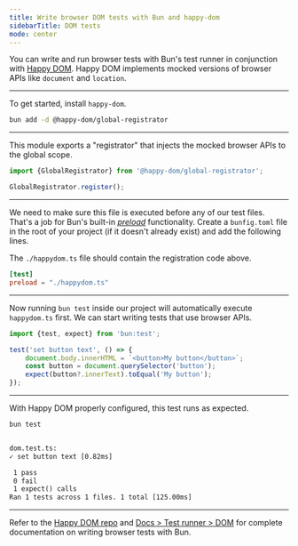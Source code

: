 ```yaml
---
title: Write browser DOM tests with Bun and happy-dom
sidebarTitle: DOM tests
mode: center
---
```


You can write and run browser tests with Bun's test runner in conjunction with [Happy DOM](https://github.com/capricorn86/happy-dom). Happy DOM implements mocked versions of browser APIs like `document` and `location`.

---

To get started, install `happy-dom`.

```sh terminal icon="terminal"
bun add -d @happy-dom/global-registrator
```

---

This module exports a "registrator" that injects the mocked browser APIs to the global scope.

```ts happydom.ts icon="/icons/typescript.svg"
import {GlobalRegistrator} from '@happy-dom/global-registrator';

GlobalRegistrator.register();
```

---

We need to make sure this file is executed before any of our test files. That's a job for Bun's built-in [_preload_]() functionality. Create a `bunfig.toml` file in the root of your project (if it doesn't already exist) and add the following lines.

The `./happydom.ts` file should contain the registration code above.

```toml bunfig.toml icon="settings"
[test]
preload = "./happydom.ts"
```

---

Now running `bun test` inside our project will automatically execute `happydom.ts` first. We can start writing tests that use browser APIs.

```ts dom.test.ts icon="/icons/typescript.svg"
import {test, expect} from 'bun:test';

test('set button text', () => {
	document.body.innerHTML = `<button>My button</button>`;
	const button = document.querySelector('button');
	expect(button?.innerText).toEqual('My button');
});
```

---

With Happy DOM properly configured, this test runs as expected.

```sh terminal icon="terminal"
bun test
```

```txt

dom.test.ts:
✓ set button text [0.82ms]

 1 pass
 0 fail
 1 expect() calls
Ran 1 tests across 1 files. 1 total [125.00ms]
```

---

Refer to the [Happy DOM repo](https://github.com/capricorn86/happy-dom) and [Docs > Test runner > DOM](https://bun.sh/docs/test/dom) for complete documentation on writing browser tests with Bun.
